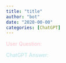 ```yaml
---
title: "title"
author: "bot"
date: "2020-00-00"
categories: [ChatGPT]
---
```


::: {style="color: pink;"}
User Question:
:::

::: {style="color: powderblue;"}
ChatGPT Answer:
:::
